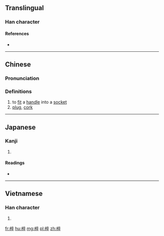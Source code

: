 ==Translingual==

===Han character===
{{Han char|rn=75|rad=木|as=08|sn=12|four=40948|canj=DYOJ|ids=⿰木卒}}

====References====
* {{Han ref|kx=0536.060|dkj=15019|dj=0923.190|hdz=21237.010|uh=690A|ud=26890|bh=D9CB|bd=55755}}

----

==Chinese==
{{zh-forms}}

===Pronunciation===
{{zh-pron
|m=zuó,cuì
|c=zyut6
|mc=y
|oc=y
|ma=
|cat=v,n
}}

===Definitions===
# to [[fit]] a [[handle]] into a [[socket]]
# [[plug]], [[cork]]

----

==Japanese==

===Kanji===
{{ja-kanji|grade=|rs=木08}}

# {{defn|lang=ja|sort=木08}}

====Readings====
* {{ja-readings|on=[[そつ]] (sotsu), [[さつ]] (satsu), [[すい]] (sui)|kun=[[ほぞ]] (hozo)}}

----

==Vietnamese==

===Han character===
{{vi-readings|rs=木08| hanviet = chốt}}

# {{defn|lang=vi|sort=木08}}

[[fr:椊]]
[[hu:椊]]
[[mg:椊]]
[[pl:椊]]
[[zh:椊]]